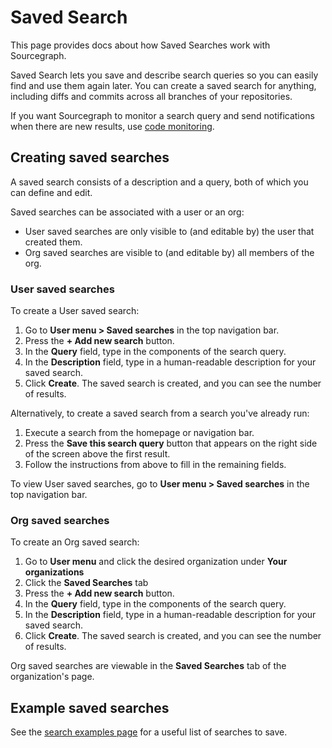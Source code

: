 # Saved Search

<p className="subtitle">This page provides docs about how Saved Searches work with Sourcegraph.</p>

Saved Search lets you save and describe search queries so you can easily find and use them again later. You can create a saved search for anything, including diffs and commits across all branches of your repositories.

If you want Sourcegraph to monitor a search query and send notifications when there are new results, use [code monitoring](/code_monitoring/).

## Creating saved searches

A saved search consists of a description and a query, both of which you can define and edit.

Saved searches can be associated with a user or an org:

- User saved searches are only visible to (and editable by) the user that created them.
- Org saved searches are visible to (and editable by) all members of the org.

### User saved searches

To create a User saved search:

1. Go to **User menu > Saved searches** in the top navigation bar.
1. Press the **+ Add new search** button.
1. In the **Query** field, type in the components of the search query.
1. In the **Description** field, type in a human-readable description for your saved search.
1. Click **Create**. The saved search is created, and you can see the number of results.

Alternatively, to create a saved search from a search you've already run:

1. Execute a search from the homepage or navigation bar.
1. Press the **Save this search query** button that appears on the right side of the screen above the first result.
1. Follow the instructions from above to fill in the remaining fields.

To view User saved searches, go to **User menu > Saved searches** in the top navigation bar.

### Org saved searches

To create an Org saved search:

1. Go to **User menu** and click the desired organization under **Your organizations**
1. Click the **Saved Searches** tab
1. Press the **+ Add new search** button.
1. In the **Query** field, type in the components of the search query.
1. In the **Description** field, type in a human-readable description for your saved search.
1. Click **Create**. The saved search is created, and you can see the number of results.

Org saved searches are viewable in the **Saved Searches** tab of the organization's page.

## Example saved searches

See the [search examples page](/code_search/examples) for a useful list of searches to save.
